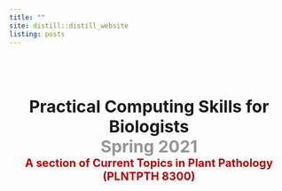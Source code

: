 ```yaml
---
title: ""
site: distill::distill_website
listing: posts
---
```


<br> <br>

<h2 align="center" style="font-size:30px">
Practical Computing Skills for Biologists <br> 
<span style="color:#969696"> Spring 2021 <br> </span>
<span style="color:#bb0000; font-size:20px">A section of Current Topics in Plant Pathology (PLNTPTH 8300)</span>
</h2>


